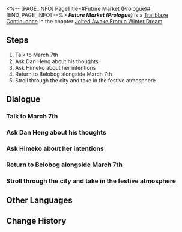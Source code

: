 <%-- [PAGE_INFO]
PageTitle=#Future Market (Prologue)#
[END_PAGE_INFO] --%>
{{Stub|Dialogue.}}
{{Mission Infobox
|id            = 2010201
|title         = 
|image         = Mission Future Market (Prologue).png{{subst:void|<!--$UPLOAD:<<SpriteOutput/Chronicle/2010201.png>-<Mission Future Market (Prologue).png>-<Fate's Atlas Images>>-->}}
|type          = Trailblaze Continuance
|event_name    = 
|chapter       = Jolted Awake From a Winter Dream
|requirements  = [[Trailblaze Mission]] ''[[Obsequies Performed, A Long Road Ahead]]'' completed
|summary       = Bronya informed you that Jarilo-VI was preparing a carnival for the Solwarm Festival and invited the Nameless.<br />Outside Belobog, you encountered Topaz, the director of IPC's Strategic Investment Department, who claimed to have come to discuss business.
|characters    = Children; Dan Heng; Gepard; Gertie; Himeko; IPC Worker; March 7th; Norbert; Pela; Queuing Man; Rossy; Serval; Serval and Spectators; Topaz; Trailblazer; Wallace
|startLocation = [[Astral Express]] - [[Parlor Car]]
|world         = Astral Express
|area          = Parlor Car
|prev          = 
|next          = Future Market (I)
|rewards       = Trailblaze EXP*400; Traveler's Guide*5; Lost Crystal*4; Credit*50,000
}}
'''''Future Market (Prologue)''''' is a [[Trailblaze Continuance]] in the chapter [[Jolted Awake From a Winter Dream]].

==Steps==
# Talk to March 7th
# Ask Dan Heng about his thoughts
# Ask Himeko about her intentions
# Return to Belobog alongside March 7th
# Stroll through the city and take in the festive atmosphere

<!--
==Gameplay Notes==

--><!--
==Trial Character==

-->
==Dialogue==
{{Stub Dialogue}}

===Talk to March 7th{{subst:void|<!--201020101-->}}===
{{Mission Description|type=continuance|location=Parlor Car|(Trailblazer)'s Trailblaze Daily Report:<br />There's still some time before the Express departs. Go speak with March to pass time.}}
{{Dialogue Start}}
:{{tx}}
{{Dialogue End}}

===Ask Dan Heng about his thoughts{{subst:void|<!--201020102-->}}===
{{Mission Description|type=continuance|location=Passenger Cabin|update|(Trailblazer)'s Trailblaze Daily Report:<br />March wants to go. Asking Dan Heng next.}}
{{Dialogue Start}}
:{{tx}}
{{Dialogue End}}

===Ask Himeko about her intentions{{subst:void|<!--201020103-->}}===
{{Mission Description|type=continuance|location=Passenger Cabin|update|(Trailblazer)'s Trailblaze Daily Report:<br />Dan Heng's not going, too stubborn. Asking Himeko, but probably unlikely.}}
{{Dialogue Start}}
:{{tx}}
{{Dialogue End}}

===Return to Belobog alongside March 7th{{subst:void|<!--201020129-->}}===
{{Mission Description|type=continuance|location=Passenger Cabin|update|(Trailblazer)'s Trailblaze Daily Report:<br />Looks like it's just us. Bummer. Can't let March know, get ready and get gone.}}
{{Dialogue Start}}
:{{tx}}
{{Dialogue End}}

===Stroll through the city and take in the festive atmosphere{{subst:void|<!--201020128-->}}===
{{Mission Description|type=continuance|location=Outlying Snow Plains|update|(Trailblazer)'s Trailblaze Daily Report:<br />Belobog's quite lively. Taking a stroll around, might bump into familiar faces.}}
{{Dialogue Start}}
:{{tx}}
{{Dialogue End}}

==Other Languages==
{{Other Languages
|en   = Future Market (Prologue)
|zhs  = 未来市场•序
|zht  = 未來市場•序
|ja   = フューチャーズマーケット・序
|ko   = 미래 시장•서장
|es   = El mercado del mañana (prólogo)
|fr   = Marché à terme (prologue)
|ru   = Рынок будущего. Предисловие
|th   = ตลาดแห่งอนาคต - บทนำ
|vi   = Thị Trường Tương Lai (Mở Đầu)
|de   = Markt der Zukunft (Prolog)
|id   = Pasar Masa Depan (Prolog)
|pt   = Mercado Futuro (Prólogo)
}}

==Change History==
{{Change History|1.4}}
